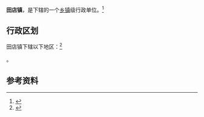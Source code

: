 {{中国乡级行政区|42/09/81/100/000}}

'''田店镇'''，是{{PRC admin/fullname|42/09/81/100/000|3}}下辖的一个[[乡镇|乡镇]]级行政单位。<ref>{{PRC admin/ref sgc|{{PRC admin/parent|42/09/81/100/000}}}}</ref>

== 行政区划 ==

田店镇下辖以下地区：<ref>{{PRC admin/ref sgc|42/09/81/100/000}}</ref>

{{PRC admin/children|42/09/81/100/000}}。

== 参考资料 ==

{{reflist}}

{{行政区划小作品}}
{{PRC admin/navcat|42/09/81/100/000}}